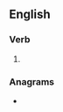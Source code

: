 ==English==

===Verb===
{{head|en|present participle}}

# {{present participle of|bogart|lang=en|nocat=1}}

===Anagrams===
* {{anagrams|en|a=abgginort|tarboggin}}